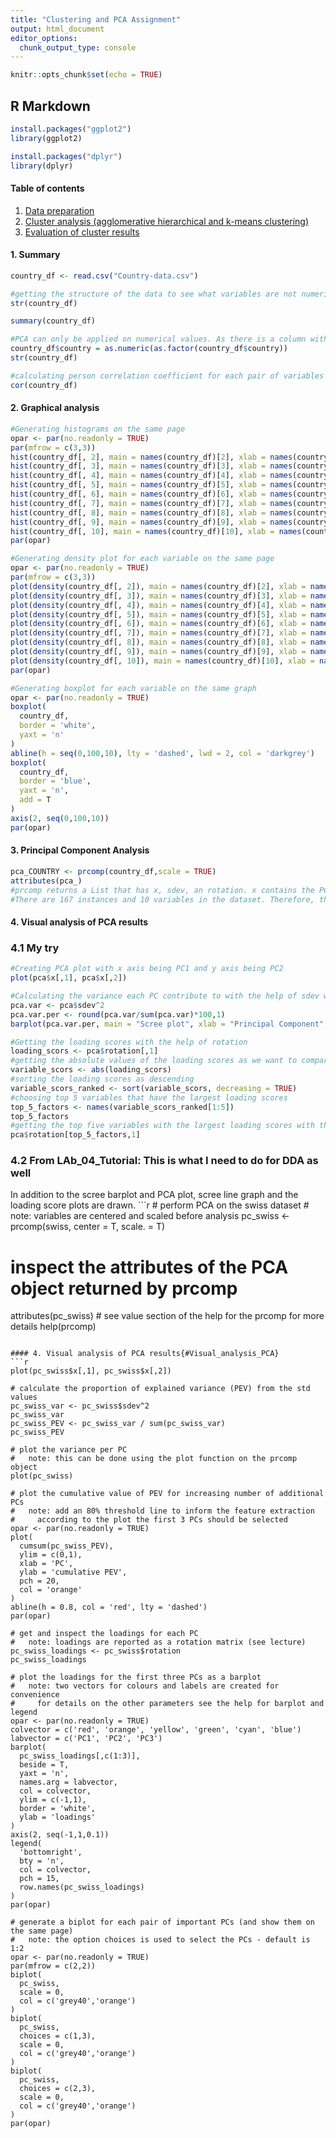 ---
title: "Clustering and PCA Assignment"
output: html_document
editor_options: 
  chunk_output_type: console
---

```{r setup, include=FALSE}
knitr::opts_chunk$set(echo = TRUE)
```


## R Markdown

```{r}
install.packages("ggplot2")
library(ggplot2)

install.packages("dplyr")
library(dplyr)
```

#### Table of contents

1. [Data preparation](#Data_preparation)  
2. [Cluster analysis (agglomerative hierarchical and k-means clustering)](#Cluster_analysis)  
3. [Evaluation of cluster results](#Evaluation_cluster_results)  


#### 1. Summary 
```{r}
country_df <- read.csv("Country-data.csv")

#getting the structure of the data to see what variables are not numeric.
str(country_df)

summary(country_df)

#PCA can only be applied on numerical values. As there is a column with char value, we should either drop that from the dataset and apply PCA, or convert it to numeric values. Here, we have converted it into numeric values.  
country_df$country = as.numeric(as.factor(country_df$country))
str(country_df)

#calculating person correlation coefficient for each pair of variables
cor(country_df)
```

#### 2. Graphical analysis
```{r}
#Generating histograms on the same page
opar <- par(no.readonly = TRUE)
par(mfrow = c(3,3))
hist(country_df[, 2], main = names(country_df)[2], xlab = names(country_df)[2], xlim = c(0,200))
hist(country_df[, 3], main = names(country_df)[3], xlab = names(country_df)[3], xlim = c(0,200))
hist(country_df[, 4], main = names(country_df)[4], xlab = names(country_df)[4], xlim = c(0,20))
hist(country_df[, 5], main = names(country_df)[5], xlab = names(country_df)[5], xlim = c(0,200))
hist(country_df[, 6], main = names(country_df)[6], xlab = names(country_df)[6], xlim = c(0,150000))
hist(country_df[, 7], main = names(country_df)[7], xlab = names(country_df)[7], xlim = c(0,200))
hist(country_df[, 8], main = names(country_df)[8], xlab = names(country_df)[8], xlim = c(0,200))
hist(country_df[, 9], main = names(country_df)[9], xlab = names(country_df)[9], xlim = c(0,20))
hist(country_df[, 10], main = names(country_df)[10], xlab = names(country_df)[10], xlim = c(0,150000))
par(opar)

#Generating density plot for each variable on the same page
opar <- par(no.readonly = TRUE)
par(mfrow = c(3,3))
plot(density(country_df[, 2]), main = names(country_df)[2], xlab = names(country_df)[2])
plot(density(country_df[, 3]), main = names(country_df)[3], xlab = names(country_df)[3])
plot(density(country_df[, 4]), main = names(country_df)[4], xlab = names(country_df)[4])
plot(density(country_df[, 5]), main = names(country_df)[5], xlab = names(country_df)[5])
plot(density(country_df[, 6]), main = names(country_df)[6], xlab = names(country_df)[6])
plot(density(country_df[, 7]), main = names(country_df)[7], xlab = names(country_df)[7])
plot(density(country_df[, 8]), main = names(country_df)[8], xlab = names(country_df)[8])
plot(density(country_df[, 9]), main = names(country_df)[9], xlab = names(country_df)[9])
plot(density(country_df[, 10]), main = names(country_df)[10], xlab = names(country_df)[10])
par(opar)

#Generating boxplot for each variable on the same graph
opar <- par(no.readonly = TRUE)
boxplot(
  country_df,
  border = 'white',
  yaxt = 'n'
)
abline(h = seq(0,100,10), lty = 'dashed', lwd = 2, col = 'darkgrey')
boxplot(
  country_df,
  border = 'blue',
  yaxt = 'n',
  add = T
)
axis(2, seq(0,100,10))
par(opar)
```


#### 3. Principal Component Analysis
```{r}
pca_COUNTRY <- prcomp(country_df,scale = TRUE)
attributes(pca_)
#prcomp returns a List that has x, sdev, an rotation. x contains the PCs for drawing  graph 
#There are 167 instances and 10 variables in the dataset. Therefore, the pca should have 10 variables, each one representing one PC. However, they are ranked in order of importance and the first PC accounts for the most variation in the original data. Thus, we draw the PCA plot with merely PC1 and PC2. 
```

#### 4. Visual analysis of PCA results
### 4.1 My try
```{r}
#Creating PCA plot with x axis being PC1 and y axis being PC2 
plot(pca$x[,1], pca$x[,2])

#Calculating the variance each PC contribute to with the help of sdev which is standard deviation
pca.var <- pca$sdev^2
pca.var.per <- round(pca.var/sum(pca.var)*100,1)
barplot(pca.var.per, main = "Scree plot", xlab = "Principal Component", ylab = "Percent Variation")

#Getting the loading scores with the help of rotation
loading_scors <- pca$rotation[,1]
#getting the absolute values of the loading scores as we want to compare their value regardless of their sign
variable_scors <- abs(loading_scors)
#sorting the loading scores as descending
variable_scors_ranked <- sort(variable_scors, decreasing = TRUE)
#choosing top 5 variables that have the largest loading scores
top_5_factors <- names(variable_scors_ranked[1:5])
top_5_factors
#getting the top five variables with the largest loading scores with their original sign to see which variables drive the data points to left and which ones drive them to right
pca$rotation[top_5_factors,1]
```

### 4.2 From LAb_04_Tutorial: This is what I need to do for DDA as well
In addition to the scree barplot and PCA plot, scree line graph and the loading score plots are drawn. 
                   ```{r}
# perform PCA on the swiss dataset
#   note: variables are centered and scaled before analysis
pc_swiss <- prcomp(swiss, center = T, scale. = T)

# inspect the attributes of the PCA object returned by prcomp
attributes(pc_swiss)
# see value section of the help for the prcomp for more details
help(prcomp)
```

#### 4. Visual analysis of PCA results{#Visual_analysis_PCA}
```{r}
plot(pc_swiss$x[,1], pc_swiss$x[,2])

# calculate the proportion of explained variance (PEV) from the std values
pc_swiss_var <- pc_swiss$sdev^2
pc_swiss_var
pc_swiss_PEV <- pc_swiss_var / sum(pc_swiss_var)
pc_swiss_PEV

# plot the variance per PC
#   note: this can be done using the plot function on the prcomp object
plot(pc_swiss)

# plot the cumulative value of PEV for increasing number of additional PCs
#   note: add an 80% threshold line to inform the feature extraction
#     according to the plot the first 3 PCs should be selected
opar <- par(no.readonly = TRUE)
plot(
  cumsum(pc_swiss_PEV),
  ylim = c(0,1),
  xlab = 'PC',
  ylab = 'cumulative PEV',
  pch = 20,
  col = 'orange'
)
abline(h = 0.8, col = 'red', lty = 'dashed')
par(opar)

# get and inspect the loadings for each PC
#   note: loadings are reported as a rotation matrix (see lecture)
pc_swiss_loadings <- pc_swiss$rotation
pc_swiss_loadings

# plot the loadings for the first three PCs as a barplot
#   note: two vectors for colours and labels are created for convenience
#     for details on the other parameters see the help for barplot and legend
opar <- par(no.readonly = TRUE)
colvector = c('red', 'orange', 'yellow', 'green', 'cyan', 'blue')
labvector = c('PC1', 'PC2', 'PC3')
barplot(
  pc_swiss_loadings[,c(1:3)],
  beside = T,
  yaxt = 'n',
  names.arg = labvector,
  col = colvector,
  ylim = c(-1,1),
  border = 'white',
  ylab = 'loadings'
)
axis(2, seq(-1,1,0.1))
legend(
  'bottomright',
  bty = 'n',
  col = colvector,
  pch = 15,
  row.names(pc_swiss_loadings)
)
par(opar)

# generate a biplot for each pair of important PCs (and show them on the same page)
#   note: the option choices is used to select the PCs - default is 1:2
opar <- par(no.readonly = TRUE)
par(mfrow = c(2,2))
biplot(
  pc_swiss,
  scale = 0,
  col = c('grey40','orange')
)
biplot(
  pc_swiss,
  choices = c(1,3),
  scale = 0,
  col = c('grey40','orange')
)
biplot(
  pc_swiss,
  choices = c(2,3),
  scale = 0,
  col = c('grey40','orange')
)
par(opar)
```